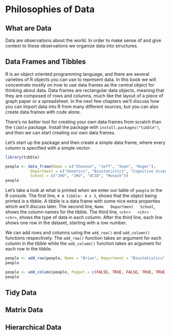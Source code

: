 # Philosophies of Data

## What are Data

Data are observations about the world. In order to make sense of and give
context to these observations we organize data into structures.

## Data Frames and Tibbles

R is an object oriented programming language, and there are several varieties
of R objects you can use to represent data. In this book we will concentrate
mostly on how to use data frames as the central object for thinking about data.
Data frames are rectangular data objects, meaning that they are composed of
rows and columns, much like the layout of a piece of graph paper or a
spreadsheet. In the next few chapters we'll discuss how you can import data
into R from many different sources, but you can also create data frames with
code alone.

There's no better tool for creating your own data frames from scratch than the
`tibble` package. Install the package with `install.packages("tibble")`, and
then we can start creating our own data frames.

Let's start up the package and then create a simple data frame, where every
column is specified with a simple vector:

```r
library(tibble)

people <- data_frame(Name = c("Shannon", "Jeff", "Sean", "Roger"),
           Department = c("Genetics", "Biostatistics", "Cognitive Science", "Biostatistics"),
           School = c("JHU", "JHU", "UCSD", "Monash"))
people
```

Let's take a look at what is printed when we enter our table of `people` in the
R console. The first line, `# A tibble: 4 x 3`, shows that the object being
printed *is* a tibble. A tibble is a data frame with some nice extra properties
which we'll discuss later. The second line, `Name   Department   School`, shows
the column names for the tibble. The third line, `<chr>   <chr>   <chr>`, shows
the type of data in each column. After the third line, each line shows one row
in the dataset, starting with a row number.

We can add rows and columns using the `add_row()` and `add_column()` functions
respectively. The `add_row()` function takes an argument for each column in the
tibble while the `add_column()` function takes an argument for each row in the
tibble.

```r
people <- add_row(people, Name = "Brian", Department = "Biostatistics", School = "JHU")
people

people <- add_column(people, Puppet = c(FALSE, TRUE, FALSE, TRUE, TRUE))
people
```

## Tidy Data

## Matrix Data

## Hierarchical Data